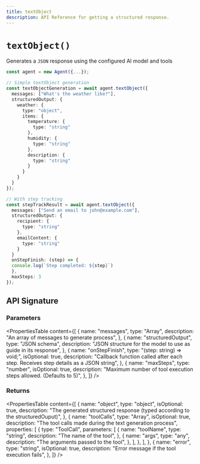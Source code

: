```yaml
---
title: textObject
description: API Reference for getting a structured response.
---
```


# `textObject()`

Generates a `JSON` response using the configured AI model and tools

```ts showLineNumbers copy
const agent = new Agent({...});

// Simple textObject generation
const textObjectGeneration = await agent.textObject({
  messages: ["What's the weather like?"],
  structuredOutput: {
    weather: {
      type: "object",
      items: {
        temperature: {
          type: "string"
        },
        humidity: {
          type: "string"
        },
        description: {
          type: "string"
        }
      }
    }
  }
});

// With step tracking
const stepTrackResult = await agent.textObject({
  messages: ["Send an email to john@example.com"],
  structuredOutput: {
    recipient: {
      type: "string"
    },
    emailContent: {
      type: "string"
    }
  }
  onStepFinish: (step) => {
  console.log(`Step completed: ${step}`)
  },
  maxSteps: 3
});
```

## API Signature

### Parameters

<PropertiesTable
  content={[
    {
      name: "messages",
      type: "Array<string>",
      description: "An array of messages to generate process",
    },
    {
      name: "structuredOutput",
      type: "JSON schema",
      description:
        "JSON structure for the model to use as guide in its response",
    },
    {
      name: "onStepFinish",
      type: "(step: string) => void;",
      isOptional: true,
      description:
        "Callback function called after each step. Receives step details as a JSON string",
    },
    {
      name: "maxSteps",
      type: "number",
      isOptional: true,
      description:
        "Maximum number of tool execution steps allowed. (Defaults to 5)",
    },
  ]}
/>

### Returns

<PropertiesTable
  content={[
    {
      name: "object",
      type: "object",
      isOptional: true,
      description:
        "The generated structured response (typed according to the structuredOuput)",
    },
    {
      name: "toolCalls",
      type: "Array<ToolCall>",
      isOptional: true,
      description: "The tool calls made during the text generation process",
      properties: [
        {
          type: "ToolCall",
          parameters: [
            {
              name: "toolName",
              type: "string",
              description: "The name of the tool",
            },
            {
              name: "args",
              type: "any",
              description: "The arguments passed to the tool",
            },
          ],
        },
      ],
    },
    {
      name: "error",
      type: "string",
      isOptional: true,
      description: "Error message if the tool execution fails",
    },
  ]}
/>
